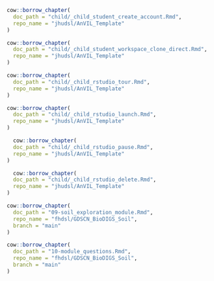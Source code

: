 
:::: {.borrowed_chunk}
```r
cow::borrow_chapter(
  doc_path = "child/_child_student_create_account.Rmd",
  repo_name = "jhudsl/AnVIL_Template"
)
```
::::

:::: {.borrowed_chunk}
```r
cow::borrow_chapter(
  doc_path = "child/_child_student_workspace_clone_direct.Rmd",
  repo_name = "jhudsl/AnVIL_Template"
)
```
::::

:::: {.borrowed_chunk}
```r
cow::borrow_chapter(
  doc_path = "child/_child_rstudio_tour.Rmd",
  repo_name = "jhudsl/AnVIL_Template"
)
```
::::

:::: {.borrowed_chunk}
```r
cow::borrow_chapter(
  doc_path = "child/_child_rstudio_launch.Rmd",
  repo_name = "jhudsl/AnVIL_Template"
)
```
::::

:::: {.borrowed_chunk}
```r
  cow::borrow_chapter(
  doc_path = "child/_child_rstudio_pause.Rmd",
  repo_name = "jhudsl/AnVIL_Template"
)
```
::::

:::: {.borrowed_chunk}
```r
  cow::borrow_chapter(
  doc_path = "child/_child_rstudio_delete.Rmd",
  repo_name = "jhudsl/AnVIL_Template"
)
```
::::

:::: {.borrowed_chunk}
```r
cow::borrow_chapter(
  doc_path = "09-soil_exploration_module.Rmd",
  repo_name = "fhdsl/GDSCN_BioDIGS_Soil",
  branch = "main"
)
```
::::

:::: {.borrowed_chunk}
```r
cow::borrow_chapter(
  doc_path = "10-module_questions.Rmd",
  repo_name = "fhdsl/GDSCN_BioDIGS_Soil",
  branch = "main"
)
```
::::
